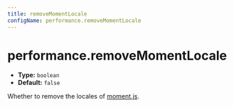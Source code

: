 ```yaml
---
title: removeMomentLocale
configName: performance.removeMomentLocale
---
```


# performance.removeMomentLocale

- **Type:** `boolean`
- **Default:** `false`

Whether to remove the locales of [moment.js](https://momentjs.com/).


<RsbuildConig />
